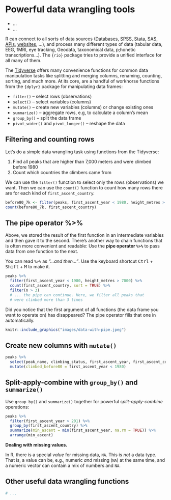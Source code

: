 #  Powerful data wrangling tools

:::{ .goals }
* ...
* ...
:::

R can connect to all sorts of data sources ([Databases](https://db.rstudio.com/getting-started/connect-to-database/), [SPSS, Stata, SAS](https://haven.tidyverse.org/), [APIs](https://httr.r-lib.org/), [websites](https://rvest.tidyverse.org/), ...), and process many different types of data (tabular data, EEG, fMRI, eye tracking, Geodata, taxonomical data, p;honetic transcriptions...). The `{rio}` package tries to provide a unified interface for all many of them.

The [Tidyverse](https://www.tidyverse.org/) offers many convenience functions for common data manipulation tasks like splitting and merging columns, renaming, counting, sorting, and much more. At its core, are a handful of workhorse functions from the `{dplyr}` package for manipulating data frames: 

- `filter()`  -- select rows (observations)
- `select()` -- select variables (columns)
- `mutate()` -- create new variables (columns) or change existing ones 
- `summarize()` -- aggregate rows, e.g, to calculate a column's mean
- `group_by()` -- split the data frame
- `pivot_wider()` and `pivot_longer()` -- reshape the data 


## Filtering and counting rows

Let's do a simple data wrangling task using functions from the Tidyverse: 

1. Find all peaks that are higher than 7,000 meters and were climbed before 1980  
2. Count which countries the climbers came from

We can use the `filter()` function to select only the rows (observations) we want. Then we can use the `count()` function to count how many rows there are for each kind of `first_ascent_country`:

```r
before80_7k <- filter(peaks, first_ascent_year < 1980, height_metres > 7000)
count(before80_7k, first_ascent_country)
```

## The pipe operator %>%

Above, we stored the result of the first function in an intermediate variables and then gave it to the second. There's another way to chain functions that is often more convenient and readable: Use the **pipe operator `%>%`** to pass data from one function to the next. 

You can read `%>%` as *"...and then..."*. Use the keyboard shortcut <kbd>Ctrl</kbd> + <kbd>Shift</kbd> + <kbd>M</kbd> to make it.

```r
peaks %>%
  filter(first_ascent_year < 1980, height_metres > 7000) %>% 
  count(first_ascent_country, sort = TRUE) %>% 
  filter(n > 3) 
  # ... the pipe can continue. Here, we filter all peaks that 
  # were climbed more than 3 times
```

Did you notice that the first argument of all functions (the data frame you want to operate on) has disappeared? The pipe operator fills that one in automatically.

```r
knitr::include_graphics("images/data-with-pipe.jpeg")
```

## Create new columns with `mutate()`

```r
peaks %>% 
  select(peak_name, climbing_status, first_ascent_year, first_ascent_country) %>% 
  mutate(climbed_before80 = first_ascent_year < 1980)
```

## Split-apply-combine with `group_by()` and `summarize()`

Use `group_by()` and `summarize()` together for powerful *split-apply-combine* operations:

```r
peaks %>% 
  filter(first_ascent_year > 201) %>% 
  group_by(first_ascent_country) %>% 
  summarize(min_ascent = min(first_ascent_year, na.rm = TRUE)) %>% 
  arrange(min_ascent)
```

:::{.more}
**Dealing with missing values.** 

In R, there is a special *value* for missing data, `NA`. This is *not* a data type. That is, a value can be, e.g., numeric *and* missing (`NA`) at the same time, and a numeric vector can contain a mix of numbers and `NA`. 
:::


## Other useful data wrangling functions

```r
# ...
```
